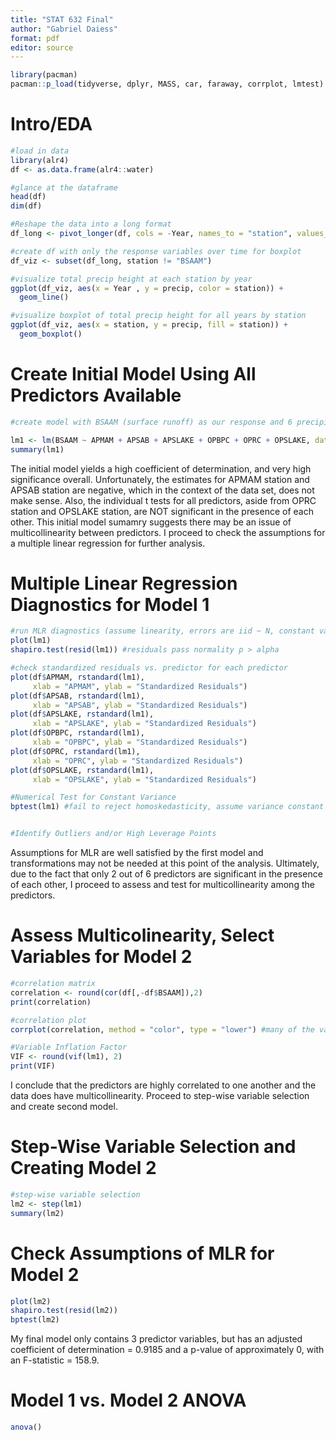```yaml
---
title: "STAT 632 Final"
author: "Gabriel Daiess"
format: pdf
editor: source
---
```


```r
library(pacman)
pacman::p_load(tidyverse, dplyr, MASS, car, faraway, corrplot, lmtest)
```

# Intro/EDA

```r
#load in data
library(alr4)
df <- as.data.frame(alr4::water)

#glance at the dataframe
head(df)
dim(df)

#Reshape the data into a long format
df_long <- pivot_longer(df, cols = -Year, names_to = "station", values_to = "precip")

#create df with only the response variables over time for boxplot
df_viz <- subset(df_long, station != "BSAAM")

#visualize total precip height at each station by year
ggplot(df_viz, aes(x = Year , y = precip, color = station)) +
  geom_line()

#visualize boxplot of total precip height for all years by station
ggplot(df_viz, aes(x = station, y = precip, fill = station)) +
  geom_boxplot()

```

# Create Initial Model Using All Predictors Available

```r
#create model with BSAAM (surface runoff) as our response and 6 precipitation measuring stations as predictors

lm1 <- lm(BSAAM ~ APMAM + APSAB + APSLAKE + OPBPC + OPRC + OPSLAKE, data = df)
summary(lm1)

```

The initial model yields a high coefficient of determination, and very high significance overall. Unfortunately, the estimates for APMAM station and APSAB station are negative, which in the context of the data set, does not make sense. Also, the individual t tests for all predictors, aside from OPRC station and OPSLAKE station, are NOT significant in the presence of each other. This initial model sumamry suggests there may be an issue of multicollinearity between predictors. I proceed to check the assumptions for a multiple linear regression for further analysis.

# Multiple Linear Regression Diagnostics for Model 1

```r
#run MLR diagnostics (assume linearity, errors are iid ~ N, constant variance)
plot(lm1)
shapiro.test(resid(lm1)) #residuals pass normality p > alpha

#check standardized residuals vs. predictor for each predictor
plot(df$APMAM, rstandard(lm1), 
     xlab = "APMAM", ylab = "Standardized Residuals")
plot(df$APSAB, rstandard(lm1), 
     xlab = "APSAB", ylab = "Standardized Residuals")
plot(df$APSLAKE, rstandard(lm1), 
     xlab = "APSLAKE", ylab = "Standardized Residuals")
plot(df$OPBPC, rstandard(lm1), 
     xlab = "OPBPC", ylab = "Standardized Residuals")
plot(df$OPRC, rstandard(lm1), 
     xlab = "OPRC", ylab = "Standardized Residuals")
plot(df$OPSLAKE, rstandard(lm1), 
     xlab = "OPSLAKE", ylab = "Standardized Residuals")

#Numerical Test for Constant Variance
bptest(lm1) #fail to reject homoskedasticity, assume variance constant


#Identify Outliers and/or High Leverage Points


```

Assumptions for MLR are well satisfied by the first model and transformations may not be needed at this point of the analysis. Ultimately, due to the fact that only 2 out of 6 predictors are significant in the presence of each other, I proceed to assess and test for multicollinearity among the predictors.

# Assess Multicolinearity, Select Variables for Model 2

```r
#correlation matrix
correlation <- round(cor(df[,-df$BSAAM]),2)
print(correlation)

#correlation plot
corrplot(correlation, method = "color", type = "lower") #many of the variables are highly correlated

#Variable Inflation Factor
VIF <- round(vif(lm1), 2)
print(VIF)
```

I conclude that the predictors are highly correlated to one another and the data does have multicollinearity. Proceed to step-wise variable selection and create second model.

# Step-Wise Variable Selection and Creating Model 2

```r
#step-wise variable selection
lm2 <- step(lm1)
summary(lm2)
```

# Check Assumptions of MLR for Model 2

```r
plot(lm2)
shapiro.test(resid(lm2))
bptest(lm2)
```

My final model only contains 3 predictor variables, but has an adjusted coefficient of determination = 0.9185 and a p-value of approximately 0, with an F-statistic = 158.9.

# Model 1 vs. Model 2 ANOVA
```r
anova()
```

